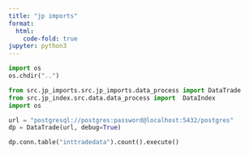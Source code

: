```yaml
---
title: "jp imports"
format:
  html:
    code-fold: true
jupyter: python3
---
```


```python
import os
os.chdir("..")
```

```python
from src.jp_imports.src.jp_imports.data_process import DataTrade
from src.jp_index.src.data.data_process import  DataIndex
import os

url = "postgresql://postgres:password@localhost:5432/postgres"
dp = DataTrade(url, debug=True)
```

```python
dp.conn.table("inttradedata").count().execute()
```